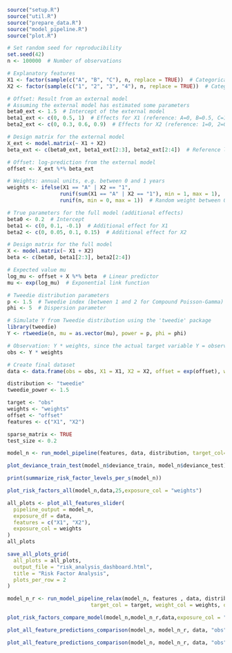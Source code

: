 
```r
source("setup.R")
source("util.R")
source("prepare_data.R")
source("model_pipeline.R")
source("plot.R")
```


```r
# Set random seed for reproducibility
set.seed(42)
n <- 100000  # Number of observations

# Explanatory features
X1 <- factor(sample(c("A", "B", "C"), n, replace = TRUE))  # Categorical variable with levels A, B, C
X2 <- factor(sample(c("1", "2", "3", "4"), n, replace = TRUE))  # Categorical variable with levels 1-4

# Offset: Result from an external model
# Assuming the external model has estimated some parameters
beta0_ext <- 1.5  # Intercept of the external model
beta1_ext <- c(0, 0.5, 1)  # Effects for X1 (reference: A=0, B=0.5, C=1)
beta2_ext <- c(0, 0.3, 0.6, 0.9)  # Effects for X2 (reference: 1=0, 2=0.3, 3=0.6, 4=0.9)

# Design matrix for the external model
X_ext <- model.matrix(~ X1 + X2)
beta_ext <- c(beta0_ext, beta1_ext[2:3], beta2_ext[2:4])  # Reference levels excluded

# Offset: log-prediction from the external model
offset <- X_ext %*% beta_ext

# Weights: annual units, e.g. between 0 and 1 years
weights <- ifelse(X1 == "A" | X2 == "1", 
                 runif(sum(X1 == "A" | X2 == "1"), min = 1, max = 1),  # Full weight for A or 1
                 runif(n, min = 0, max = 1))  # Random weight between 0-1 for others

# True parameters for the full model (additional effects)
beta0 <- 0.2  # Intercept
beta1 <- c(0, 0.1, -0.1)  # Additional effect for X1
beta2 <- c(0, 0.05, 0.1, 0.15)  # Additional effect for X2

# Design matrix for the full model
X <- model.matrix(~ X1 + X2)
beta <- c(beta0, beta1[2:3], beta2[2:4])

# Expected value mu
log_mu <- offset + X %*% beta  # Linear predictor
mu <- exp(log_mu)  # Exponential link function

# Tweedie distribution parameters
p <- 1.5  # Tweedie index (between 1 and 2 for Compound Poisson-Gamma)
phi <- 5  # Dispersion parameter

# Simulate Y from Tweedie distribution using the 'tweedie' package
library(tweedie)
Y <- rtweedie(n, mu = as.vector(mu), power = p, phi = phi)

# Observation: Y * weights, since the actual target variable Y = observation / weight
obs <- Y * weights

# Create final dataset
data <- data.frame(obs = obs, X1 = X1, X2 = X2, offset = exp(offset), weights = weights)
```

```r
distribution <- "tweedie"
tweedie_power <- 1.5

target <- "obs"
weights <- "weights"
offset <- "offset"
features <- c("X1", "X2")

sparse_matrix <- TRUE
test_size <- 0.2
```

```r
model_n <- run_model_pipeline(features, data, distribution, target_col=target, weight_col=weights, offset_col=offset, sparse_matrix=sparse_matrix, test_size = test_size, tweedie_power = tweedie_power)
```

```r
plot_deviance_train_test(model_n$deviance_train, model_n$deviance_test)
```

```r
print(summarize_risk_factor_levels_per_s(model_n))
```

```r
plot_risk_factors_all(model_n,data,25,exposure_col = "weights")
```


```r
all_plots <- plot_all_features_slider(
  pipeline_output = model_n,
  exposure_df = data,
  features = c("X1", "X2"),
  exposure_col = weights
)
all_plots
```


```r
save_all_plots_grid(
  all_plots = all_plots, 
  output_file = "risk_analysis_dashboard.html",
  title = "Risk Factor Analysis", 
  plots_per_row = 2
)
```


```r
model_n_r <- run_model_pipeline_relax(model_n, features , data, distribution,
                           target_col = target, weight_col = weights, offset_col = offset, split_index = model_n$split, gamma=0, sparse_matrix=TRUE)
```

```r
plot_risk_factors_compare_model(model_n,model_n_r,data,exposure_col = "weights", lambda_index = 25)
```


```r
plot_all_feature_predictions_comparison(model_n, model_n_r, data, "obs", "weights", lambda_index = 25, "train")
```

```r
plot_all_feature_predictions_comparison(model_n, model_n_r, data, "obs", "weights", lambda_index = 25, "test")
```

